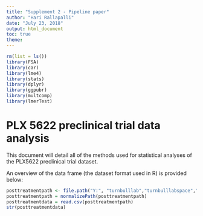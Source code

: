 ```yaml
---
title: "Supplement 2 - Pipeline paper"
author: "Hari Rallapalli"
date: "July 23, 2018"
output: html_document
toc: true
theme: 
---
```

```r
rm(list = ls())
library(FSA)
library(car)
library(lme4)
library(stats)
library(dplyr)
library(ggpubr)
library(multcomp)
library(lmerTest)
```

PLX 5622 preclinical trial data analysis
===========================

This document will detail all of the methods used for statistical analyses of the PLX5622 preclinical trial dataset.

An overview of the data frame (the dataset format used in R) is provided below:

```r
posttreatmentpath <- file.path("Y:", "turnbulllab","turnbulllabspace","Labusers","Hari","Papers","Pipeline","Results Assets","PLX Trial Statistics - Revised JL","PLXTrial_PostreatmentVolumes.csv")
posttreatmentpath = normalizePath(posttreatmentpath)
posttreatmentdata = read.csv(posttreatmentpath)
str(posttreatmentdata)

```
